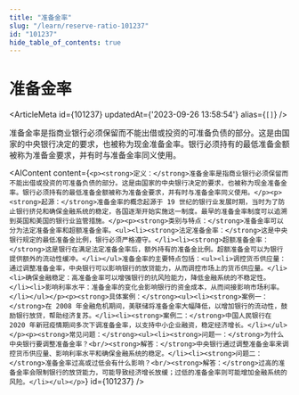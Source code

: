 ```yaml
---
title: "准备金率"
slug: "/learn/reserve-ratio-101237"
id: "101237"
hide_table_of_contents: true
---
```



# 准备金率

<ArticleMeta id={101237} updatedAt={'2023-09-26 13:58:54'} alias={`[]`} />
<div className='border-solid border-b border-t-0 my-4 border-[var(--ifm-color-gray-300)]' />

准备金率是指商业银行必须保留而不能出借或投资的可准备负债的部分。这是由国家的中央银行决定的要求，也被称为现金准备金率。银行必须持有的最低准备金额被称为准备金要求，并有时与准备金率同义使用。

<AIContent content={`<p><strong>定义：</strong>准备金率是指商业银行必须保留而不能出借或投资的可准备负债的部分。这是由国家的中央银行决定的要求，也被称为现金准备金率。银行必须持有的最低准备金额被称为准备金要求，并有时与准备金率同义使用。</p><p><strong>起源：</strong>准备金率的概念起源于 19 世纪的银行业发展时期，当时为了防止银行挤兑和确保金融系统的稳定，各国逐渐开始实施这一制度。最早的准备金率制度可以追溯到英国和美国的银行业监管措施。</p><p><strong>类别与特点：</strong>准备金率可以分为法定准备金率和超额准备金率。<ul><li><strong>法定准备金率：</strong>这是中央银行规定的最低准备金比例，银行必须严格遵守。</li><li><strong>超额准备金率：</strong>这是银行在满足法定准备金率后，额外持有的准备金比例。超额准备金可以为银行提供额外的流动性缓冲。</li></ul>准备金率的主要特点包括：<ul><li>调控货币供应量：通过调整准备金率，中央银行可以影响银行的放贷能力，从而调控市场上的货币供应量。</li><li>确保金融稳定：高准备金率可以增强银行的抗风险能力，降低金融系统的不稳定性。</li><li>影响利率水平：准备金率的变化会影响银行的资金成本，从而间接影响市场利率。</li></ul></p><p><strong>具体案例：</strong><ul><li><strong>案例一：</strong>在 2008 年金融危机期间，美联储将准备金率大幅降低，以增加银行的流动性，鼓励银行放贷，帮助经济复苏。</li><li><strong>案例二：</strong>中国人民银行在 2020 年新冠疫情期间多次下调准备金率，以支持中小企业融资，稳定经济增长。</li></ul></p><p><strong>常见问题：</strong><ul><li><strong>问题一：</strong>为什么中央银行要调整准备金率？<br/><strong>解答：</strong>中央银行通过调整准备金率来调控货币供应量、影响利率水平和确保金融系统的稳定。</li><li><strong>问题二：</strong>准备金率过高或过低会有什么影响？<br/><strong>解答：</strong>过高的准备金率会限制银行的放贷能力，可能导致经济增长放缓；过低的准备金率则可能增加金融系统的风险。</li></ul></p>`} id={101237} />

